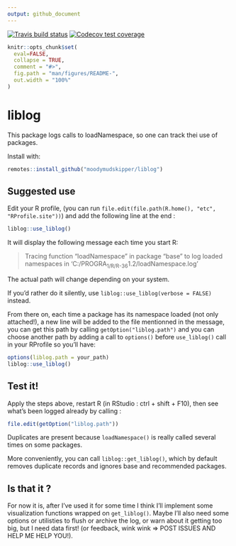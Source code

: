 ```yaml
---
output: github_document
---
```


[![Travis build status](https://travis-ci.org/moodymudskipper/liblog.svg?branch=master)](https://travis-ci.org/moodymudskipper/liblog)
[![Codecov test coverage](https://codecov.io/gh/moodymudskipper/liblog/branch/master/graph/badge.svg)](https://codecov.io/gh/moodymudskipper/liblog?branch=master)


```r
knitr::opts_chunk$set(
  eval=FALSE,
  collapse = TRUE,
  comment = "#>",
  fig.path = "man/figures/README-",
  out.width = "100%"
)
```

# liblog

This  package logs calls to loadNamespace, so one can track thei use of packages.

Install with:

``` r
remotes::install_github("moodymudskipper/liblog")
```

## Suggested use

Edit your R profile, (you can run `file.edit(file.path(R.home(), "etc", "RProfile.site"))`)
and add the following line at the end : 

```r
liblog::use_liblog()
```

It will display the following message each time you start R:

> Tracing function "loadNamespace" in package "base"
> to log loaded namespaces in 'C:/PROGRA~1/R/R-36~1.2/loadNamespace.log'

The actual path will change depending on your system.

If you'd rather do it silently, use `liblog::use_liblog(verbose = FALSE)` instead.

From there on, each time a package has its namespace loaded (not only attached!),
a new line will be added to the file mentionned in the message, you can get
this path by calling `getOption("liblog.path")` and you can choose another path
by adding a call to `options()`  before `use_liblog()` call in your RProfile 
so you'll have: 

```r
options(liblog.path = your_path)
liblog::use_liblog()
```

## Test it!

Apply the steps above, restart R (in RStudio : ctrl + shift + F10), then
see what's been logged already by calling : 

```r
file.edit(getOption("liblog.path"))
```

Duplicates are present because `loadNamespace()` is really called several times
on some packages.

More conveniently, you can call `liblog::get_liblog()`, which by default removes
duplicate records and ignores base and recommended packages.

## Is that it ?

For now it is, after I've used it for some time I think I'll implement some
visualization functions wrapped on `get_liblog()`. Maybe I'll also need some
options or utilisties to flush or archive the log, or warn about it getting too big,
but I need data first! (or feedback, wink wink => POST ISSUES AND HELP ME HELP YOU!).

